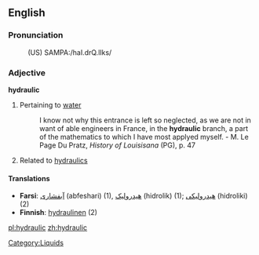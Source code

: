 ==English==

===Pronunciation===
:(US) SAMPA:/haI.drQ.lIks/

===Adjective===
'''hydraulic'''
# Pertaining to [[water]]
#:I know not why this entrance is left so neglected, as we are not in want of able engineers in France, in the '''hydraulic''' branch, a part of the mathematics to which I have most applyed myself. - M. Le Page Du Pratz, ''History of Louisisana'' (PG), p. 47
#Related to [[hydraulics]]

====Translations====
*'''Farsi''': [[آبفشاری]] (abfeshari) (1), [[هیدرولیک]] (hidrolik) (1); [[هیدرولیکی]] (hidroliki) (2)
*'''Finnish''': [[hydraulinen]] (2)

[[Category:Liquids]]

[[pl:hydraulic]]
[[zh:hydraulic]]